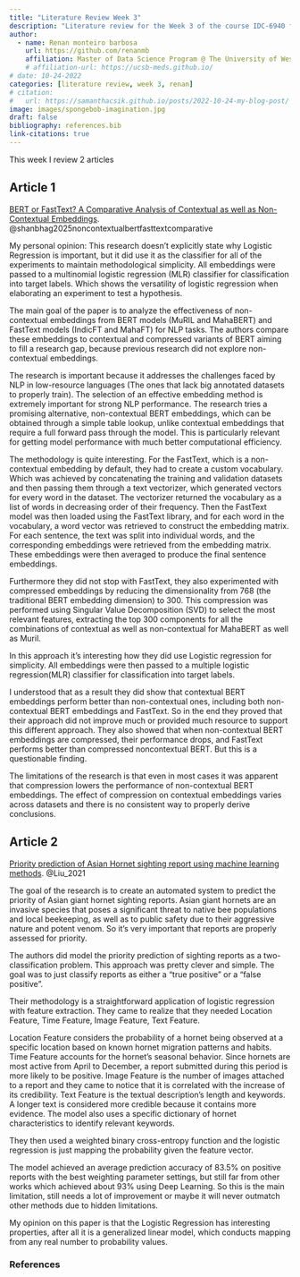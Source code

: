 ```yaml
---
title: "Literature Review Week 3"
description: "Literature review for the Week 3 of the course IDC-6940 for Fall 2025"
author:
  - name: Renan monteiro barbosa
    url: https://github.com/renanmb
    affiliation: Master of Data Science Program @ The University of West Florida (UWF)
    # affiliation-url: https://ucsb-meds.github.io/
# date: 10-24-2022
categories: [literature review, week 3, renan]
# citation:
#   url: https://samanthacsik.github.io/posts/2022-10-24-my-blog-post/
image: images/spongebob-imagination.jpg
draft: false
bibliography: references.bib
link-citations: true
---
```


This week I review 2 articles

## Article 1

[BERT or FastText? A Comparative Analysis of Contextual as well as Non-Contextual Embeddings](https://huggingface.co/papers/2411.17661). @shanbhag2025noncontextualbertfasttextcomparative

My personal opinion:
This research doesn't explicitly state why Logistic Regression is important, but it did use it as the classifier for all of the experiments to maintain methodological simplicity. All embeddings were passed to a multinomial logistic regression (MLR) classifier for classification into target labels. Which shows the versatility of logistic regression when elaborating an experiment to test a hypothesis.

The main goal of the paper is to analyze the effectiveness of non-contextual embeddings from BERT models (MuRIL and MahaBERT) and FastText models (IndicFT and MahaFT) for NLP tasks. The authors compare these embeddings to contextual and compressed variants of BERT  aiming to fill a research gap, because previous research did not explore non-contextual embeddings.

The research is important because it addresses the challenges faced by NLP in
low-resource languages (The ones that lack big annotated datasets to properly train). The selection of an effective embedding method is extremely important for strong NLP performance. The research tries a promising alternative, non-contextual BERT embeddings, which can be obtained through a simple table lookup, unlike contextual embeddings that require a full forward pass through the model. This is particularly relevant for getting model performance with much better computational efficiency.

The methodology is quite interesting. For the FastText, which is a non-contextual embedding by default, they had to create a custom vocabulary. Which was achieved by concatenating the training and validation datasets and then passing them through a text vectorizer, which generated vectors for every word in the dataset. The vectorizer returned the vocabulary as a list of words in decreasing order of their frequency. Then the FastText model was then loaded using the FastText library, and for each word in the vocabulary, a word vector was retrieved to construct the embedding matrix. For each sentence, the text was split into individual words, and the corresponding embeddings were retrieved from the embedding matrix. These embeddings were then averaged to produce the final sentence embeddings. 

Furthermore they did not stop with FastText, they also experimented with compressed embeddings by reducing the dimensionality from 768 (the traditional BERT embedding dimension) to 300. This compression was performed using Singular Value Decomposition (SVD) to select the most relevant features, extracting the top 300 components for all the combinations of contextual as well as non-contextual for MahaBERT as well as Muril. 

In this approach it's interesting how they did use Logistic regression for simplicity. All embeddings were then passed to a multiple logistic regression(MLR) classifier for classification into target labels.

I understood that as a result they did show that contextual BERT embeddings perform better than non-contextual ones, including both non-contextual BERT embeddings and FastText. 
So in the end they proved that their approach did not improve much or provided much resource to support this different approach.
They also showed that when non-contextual BERT embeddings are compressed, their performance drops, and FastText performs better than compressed noncontextual BERT. But this is a questionable finding.

The limitations of the research is that even in most cases it was apparent that compression lowers the performance of non-contextual BERT embeddings. The effect of compression on contextual embeddings varies across datasets and there is no consistent way to properly derive conclusions.

## Article 2

[Priority prediction of Asian Hornet sighting report using machine learning methods](https://huggingface.co/papers/2107.05465). @Liu_2021

The goal of the research is to create an automated system to predict the priority of Asian giant hornet sighting reports. Asian giant hornets are an invasive species that poses a significant threat to native bee populations and local beekeeping, as well as to public safety due to their aggressive nature and potent venom. So it's very important that reports are properly assessed for priority.

The authors did model the priority prediction of sighting reports as a two-classification problem. This approach was pretty clever and simple. The goal was to just classify reports as either a "true positive" or a "false positive".

Their methodology is a straightforward application of logistic regression with feature extraction. They came to realize that they needed Location Feature, Time Feature, Image Feature, Text Feature.

Location Feature considers the probability of a hornet being observed at a specific location based on known hornet migration patterns and habits.
Time Feature accounts for the hornet's seasonal behavior. Since hornets are most active from April to December, a report submitted during this period is more likely to be positive.
Image Feature is the number of images attached to a report and they came to notice that it is correlated with the increase of its credibility. 
Text Feature is the textual description's length and keywords. A longer text is considered more credible because it contains more evidence. The model also uses a specific dictionary of hornet characteristics to identify relevant keywords.

They then used a weighted binary cross-entropy function and the logistic regression is just mapping the probability given the feature vector.

The model achieved an average prediction accuracy of 83.5% on positive reports with the best weighting parameter settings, but still far from other works which achieved about 93% using Deep Learning. So this is the main limitation, still needs a lot of improvement or maybe it will never outmatch other methods due to hidden limitations.

My opinion on this paper is that the Logistic Regression has interesting properties, after all it is a generalized linear model, which conducts mapping from any real number to probability values.

### References

::: {#refs}
:::

